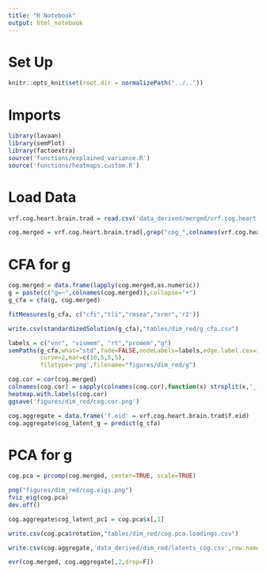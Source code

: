 ```yaml
---
title: "R Notebook"
output: html_notebook
---
```


# Set Up
```r
knitr::opts_knit$set(root.dir = normalizePath("../.."))
```

# Imports
```r
library(lavaan)
library(semPlot)
library(factoextra)
source('functions/explained_variance.R')
source('functions/heatmaps.custom.R')
```

# Load Data
```r
vrf.cog.heart.brain.trad = read.csv('data_derived/merged/vrf.cog.heart.brain.trad.healthy.csv')
```

```r
cog.merged = vrf.cog.heart.brain.trad[,grep("cog_",colnames(vrf.cog.heart.brain.trad))]
```


# CFA for g
```r
cog.merged = data.frame(lapply(cog.merged,as.numeric))
g = paste(c("g=~",colnames(cog.merged)),collapse="+")
g_cfa = cfa(g, cog.merged)
```

```r
fitMeasures(g_cfa, c("cfi","tli","rmsea","srmr",'r2'))
```



```r
write.csv(standardizedSolution(g_cfa),"tables/dim_red/g_cfa.csv")
```

```r
labels = c("vnr", "vismem", "rt","promem","g")
semPaths(g_cfa,what="std",fade=FALSE,nodeLabels=labels,edge.label.cex=1,sizeMan=5,edge.color="black",
         curve=2,mar=c(10,5,5,5),
         filetype='png',filename="figures/dim_red/g")
```

```r
cog.cor = cor(cog.merged)
colnames(cog.cor) = sapply(colnames(cog.cor),function(x) strsplit(x,'_')[[1]][2])
heatmap.with.labels(cog.cor)
ggsave('figures/dim_red/cog.cor.png')
```

```r
cog.aggregate = data.frame('f.eid' = vrf.cog.heart.brain.trad$f.eid)
cog.aggregate$cog_latent_g = predict(g_cfa)
```


# PCA for g
```r
cog.pca = prcomp(cog.merged, center=TRUE, scale=TRUE)
```

```r
png("figures/dim_red/cog.eigs.png")
fviz_eig(cog.pca)
dev.off()
```

```r
cog.aggregate$cog_latent_pc1 = cog.pca$x[,1]
```

```r
write.csv(cog.pca$rotation,"tables/dim_red/cog.pca.loadings.csv")
```

```r
write.csv(cog.aggregate,'data_derived/dim_red/latents_cog.csv',row.names = FALSE)
```

```r
evr(cog.merged, cog.aggregate[,2,drop=F])
```